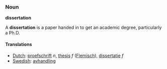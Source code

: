 ===Noun===

'''dissertation'''

A '''dissertation''' is a paper handed in to get an academic degree, particularly a Ph.D.

====Translations====
*[[Dutch]]: [[proefschrift]] ''n'', [[thesis]] ''f'' ([[Flemisch]]), [[dissertatie]] ''f''
*[[Swedish]]: [[avhandling]]